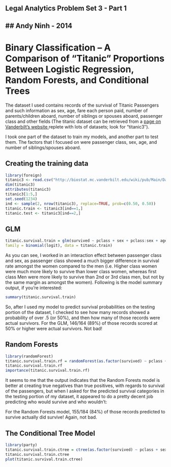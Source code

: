 Legal Analytics Problem Set 3 - Part 1
-----------------------------------------------------------------------------
## Andy Ninh - 2014
-----------------------------------------------------------------------------

# Binary Classification – A Comparison of “Titanic” Proportions Between Logistic Regression, Random Forests, and Conditional Trees

The dataset I used contains records of the survival of Titanic Passengers and such information as sex, age, fare each person paid, number of parents/children aboard, number of siblings or spouses aboard, passenger class and other fields (The titanic dataset can be retrieved from a <a href="http://biostat.mc.vanderbilt.edu/twiki/bin/view/Main/DataSets">page on Vanderbilt’s website </a> replete with lots of datasets; look for “titanic3″).

I took one part of the dataset to train my models, and another part to test them.  The factors that I focused on were passenger class, sex, age, and number of siblings/spouses aboard.

## Creating the training data
```r
library(foreign)
titanic3 <- read.csv("http://biostat.mc.vanderbilt.edu/wiki/pub/Main/DataSets/titanic3.csv")
dim(titanic3)
attributes(titanic3)
titanic3[1:5,]
set.seed(1234)
ind <- sample(2, nrow(titanic3), replace=TRUE, prob=c(0.50, 0.50))
titanic.train <- titanic3[ind==1,]
titanic.test <- titanic3[ind==2,]
```

## GLM
```r
titanic.survival.train = glm(survived ~ pclass + sex + pclass:sex + age + sibsp,
family = binomial(logit), data = titanic.train)
```

As you can see, I worked in an interaction effect between passenger class and sex, as passenger class showed a much bigger difference in survival rate amongst the women compared to the men (i.e. Higher class women were much more likely to survive than lower class women, whereas first class Men were more likely to survive than 2nd or 3rd class men, but not by the same margin as amongst the women).  Following is the model summary output, if you’re interested:
```r
summary(titanic.survival.train)
```

So, after I used my model to predict survival probabilities on the testing portion of the dataset, I checked to see how many records showed a probability of over .5 (or 50%), and then how many of those records were actual survivors.  For the GLM, 146/164 (89%) of those records scored at 50% or higher were actual survivors.  Not bad!

## Random Forests
```r
library(randomForest)
titanic.survival.train.rf = randomForest(as.factor(survived) ~ pclass + sex + age + sibsp, data=titanic.train,ntree=5000, importance=TRUE, na.action = na.omit)
titanic.survival.train.rf
importance(titanic.survival.train.rf)
```
It seems to me that the output indicates that the Random Forests model is better at creating true negatives than true positives, with regards to survival of the passengers, but when I asked for the predicted survival categories in the testing portion of my dataset, it appeared to do a pretty decent job predicting who would survive and who wouldn’t:

For the Random Forests model, 155/184 (84%) of those records predicted to survive actually did survive!  Again, not bad.

## The Conditional Tree Model
```r
library(party)
titanic.survival.train.ctree = ctree(as.factor(survived) ~ pclass + sex + age + sibsp, data=titanic.train)
titanic.survival.train.ctree
plot(titanic.survival.train.ctree)
```
